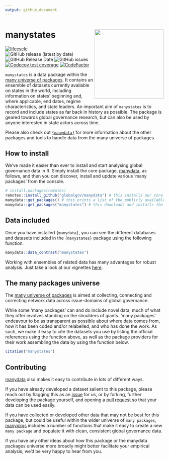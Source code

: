 ```yaml
---
output: github_document
---
```

# manystates <img src="man/figures/manystates_hexlogo.png" align="right" width="220"/>

<!-- badges: start -->
[![lifecycle](https://img.shields.io/badge/lifecycle-experimental-orange.svg)](https://www.tidyverse.org/lifecycle/#experimental)
![GitHub release (latest by date)](https://img.shields.io/github/v/release/globalgov/manystates)
![GitHub Release Date](https://img.shields.io/github/release-date/globalgov/manystates)
![GitHub issues](https://img.shields.io/github/issues-raw/globalgov/manystates)
[![Codecov test coverage](https://codecov.io/gh/globalgov/manystates/branch/main/graph/badge.svg)](https://app.codecov.io/gh/globalgov/manystates?branch=main)
[![CodeFactor](https://www.codefactor.io/repository/github/globalgov/manystates/badge)](https://www.codefactor.io/repository/github/globalgov/manystates)
<!-- badges: end -->

`manystates` is a data package within the
[many universe of packages](https://github.com/globalgov).
It contains an ensemble of datasets currently available on states in the world,
including information on states' beginning and, where applicable, end dates,
regime characteristics, and state leaders. An important aim of `manystates` is
to record and include states as far back in history as possible. The package is
geared towards global governance research, but can also be used by anyone
interested in state actors across time. 

Please also check out [`{manydata}`](https://github.com/globalgov/manydata) for
more information about the other packages and tools to handle data from the
many universe of packages. 

## How to install

We've made it easier than ever to install and start analysing global governance
data in R. Simply install the core package,
[manydata](https://github.com/globalgov/manydata), as follows,
and then you can discover, install and update various 'many packages' from the
console.

```r
# install.packages(remotes)
remotes::install_github("globalgov/manydata") # this installs our core package, the only one you need to do independently
manydata::get_packages() # this prints a list of the publicly available data packages currently available
manydata::get_packages("manystates") # this downloads and installs the named package
```

## Data included

Once you have installed `{manydata}`, you can see the different databases and
datasets included in the `{manystates}` package using the following function.

```r
manydata::data_contrast("manystates")
```

Working with ensembles of related data has many advantages for robust analysis.
Just take a look at our vignettes [here](https://globalgov.github.io/manydata/articles/user.html).

## The many packages universe

The [many universe of packages](https://github.com/globalgov/manydata) is aimed
at collecting, connecting and correcting network data across issue-domains of
global governance.

While some 'many packages' can and do include novel data,
much of what they offer involves standing on the shoulders of giants.
'many packages' endeavour to be as transparent as possible about where data
comes from, how it has been coded and/or relabelled, and who has done the work.
As such, we make it easy to cite the datasets you use
by listing the official references using the function above,
as well as the package providers for their work assembling the data
by using the function below.

```r
citation("manystates")
```

## Contributing

[manydata](https://github.com/globalgov/manydata/blob/main/.github/CONTRIBUTING.md)
also makes it easy to contribute in lots of different ways.

If you have already developed a dataset salient to this package,
please reach out by flagging this as an [issue](https://github.com/globalgov/manystates/issues)
for us, or by forking, further developing the package yourself, and opening a
[pull request](https://github.com/globalgov/manystates/pulls)
so that your data can be used easily.

If you have collected or developed other data that may not be best for this
package, but could be useful within the wider universe of `many packages`, 
[manypkgs](https://github.com/globalgov/manypkgs) includes a number of
functions that make it easy to create a new `many package` and populate it with
clean, consistent global governance data.

If you have any other ideas about how this package or the manydata packages
universe more broadly might better facilitate your empirical analysis, we'd be
very happy to hear from you.
